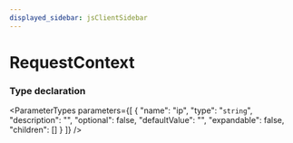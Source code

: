 ```yaml
---
displayed_sidebar: jsClientSidebar
---
```



# RequestContext

### Type declaration

<ParameterTypes parameters={[
  {
    "name": "ip",
    "type": "`string`",
    "description": "",
    "optional": false,
    "defaultValue": "",
    "expandable": false,
    "children": []
  }
]} />
